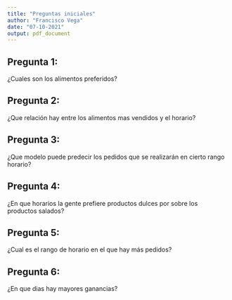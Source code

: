 ```yaml
---
title: "Preguntas iniciales"
author: "Francisco Vega"
date: "07-10-2021"
output: pdf_document
---
```


## Pregunta 1:

¿Cuales son los alimentos preferidos?

## Pregunta 2:

¿Que relación hay entre los alimentos mas vendidos y el horario?

## Pregunta 3:

¿Que modelo puede predecir los pedidos que se realizarán en cierto 
rango horario?

## Pregunta 4:

¿En que horarios la gente prefiere productos dulces por sobre los productos 
salados?

## Pregunta 5:

¿Cual es el rango de horario en el que hay más pedidos?

## Pregunta 6:

¿En que dias hay mayores ganancias?
